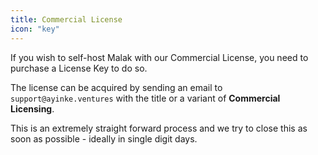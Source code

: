 ```yaml
---
title: Commercial License
icon: "key"
---
```


If you wish to self-host Malak with our Commercial License,
you need to purchase a License Key to do so.

The license can be acquired by sending an email to `support@ayinke.ventures` with the title
or a variant of **Commercial Licensing**.

This is an extremely straight forward process and we try to close this as
soon as possible - ideally in single digit days.

